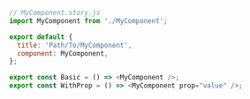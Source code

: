 ```js
// MyComponent.story.js
import MyComponent from './MyComponent';

export default {
  title: 'Path/To/MyComponent',
  component: MyComponent,
};

export const Basic = () => <MyComponent />;
export const WithProp = () => <MyComponent prop="value" />;

```